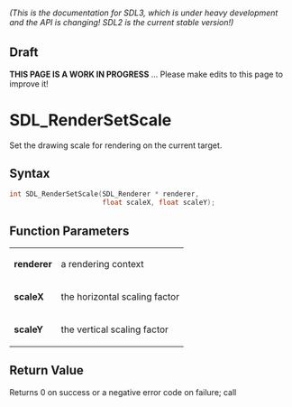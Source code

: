 ====== (This is the documentation for SDL3, which is under heavy development and the API is changing! SDL2 is the current stable version!) ======

== Draft ==

'''THIS PAGE IS A WORK IN PROGRESS''' ... Please make edits to this page to improve it!



<!-- #*^*^*^*^*See https://wiki.libsdl.org/SGFunctions for details on editing this page*^*^*^*^* -->
= SDL_RenderSetScale =

Set the drawing scale for rendering on the current target.

== Syntax ==

<syntaxhighlight lang='c'>
int SDL_RenderSetScale(SDL_Renderer * renderer,
                       float scaleX, float scaleY);
</syntaxhighlight>

== Function Parameters ==

{|
|'''renderer'''
|a rendering context
|-
|'''scaleX'''
|the horizontal scaling factor
|-
|'''scaleY'''
|the vertical scaling factor
|}

== Return Value ==

Returns 0 on success or a negative error code on failure; call
[[SDL_GetError]]() for more information.

== Remarks ==

The drawing coordinates are scaled by the x/y scaling factors before they
are used by the renderer. This allows resolution independent drawing with a
single coordinate system.

If this results in scaling or subpixel drawing by the rendering backend, it
will be handled using the appropriate quality hints. For best results use
integer scaling factors.

== Version ==

This function is available since SDL 3.0.0.

== Related Functions ==

:[[SDL_RenderGetScale]]
:[[SDL_RenderSetLogicalSize]]

----
[[CategoryAPI]], [[CategoryRender]], [[CategoryDraft]]
<!-- #See the Style Guide for instructions on editing the footer. -->


